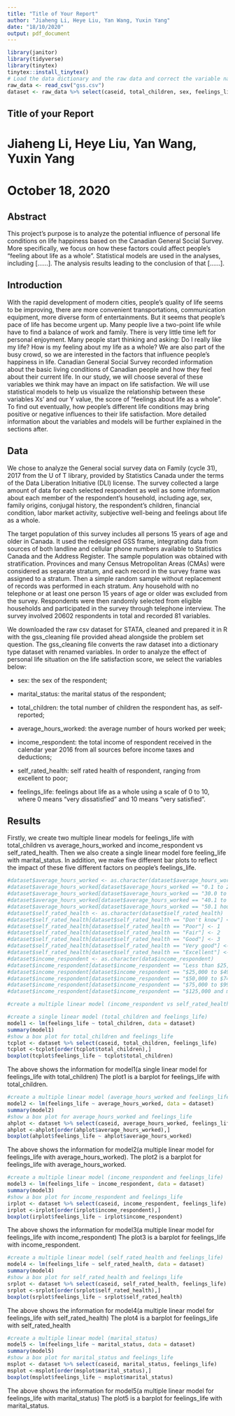 ```yaml
---
title: "Title of Your Report"
author: "Jiaheng Li, Heye Liu, Yan Wang, Yuxin Yang"
date: "18/10/2020"
output: pdf_document
---
```


```r
library(janitor)
library(tidyverse)
library(tinytex)
tinytex::install_tinytex()
# Load the data dictionary and the raw data and correct the variable names
raw_data <- read_csv("gss.csv")
dataset <- raw_data %>% select(caseid, total_children, sex, feelings_life, marital_status, average_hours_worked, income_respondent, self_rated_health)
```

## Title of your Report

# Jiaheng Li, Heye Liu, Yan Wang, Yuxin Yang
# October 18, 2020


## Abstract

This project’s purpose is to analyze the potential influence of personal life conditions on life happiness based on the Canadian General Social Survey. More specifically, we focus on how these factors could affect people’s “feeling about life as a whole”. Statistical models are used in the analyses, including [……]. The analysis results leading to the conclusion of that [……].

## Introduction

With the rapid development of modern cities, people’s quality of life seems to be improving, there are more convenient transportations, communication equipment, more diverse form of entertainments. But it seems that people’s pace of life has become urgent up. Many people live a two-point life while have to find a balance of work and family. There is very little time left for personal enjoyment. Many people start thinking and asking: Do I really like my life? How is my feeling about my life as a whole? We are also part of the busy crowd, so we are interested in the factors that influence people’s happiness in life. Canadian General Social Survey recorded information about the basic living conditions of Canadian people and how they feel about their current life. In our study, we will choose several of these variables we think may have an impact on life satisfaction. We will use statistical models to help us visualize the relationship between these variables Xs’ and our Y value, the score of “feelings about life as a whole”. To find out eventually, how people’s different life conditions may bring positive or negative influences to their life satisfaction. More detailed information about the variables and models will be further explained in the sections after.

## Data

  We chose to analyze the General social survey data on Family (cycle 31), 2017 from the U of T library, provided by Statistics Canada under the terms of the Data Liberation Initiative (DLI) license. The survey collected a large amount of data for each selected respondent as well as some information about each member of the respondent’s household, including age, sex, family origins, conjugal history, the respondent’s children, financial condition, labor market activity, subjective well-being and feelings about life as a whole. 
  
  The target population of this survey includes all persons 15 years of age and older in Canada. It used the redesigned GSS frame, integrating data from sources of both landline and cellular phone numbers available to Statistics Canada and the Address Register. The sample population was obtained with stratification. Provinces and many Census Metropolitan Areas (CMAs) were considered as separate stratum, and each record in the survey frame was assigned to a stratum. Then a simple random sample without replacement of records was performed in each stratum. Any household with no telephone or at least one person 15 years of age or older was excluded from the survey. Respondents were then randomly selected from eligible households and participated in the survey through telephone interview. The survey involved 20602 respondents in total and recorded 81 variables.
  
  We downloaded the raw csv dataset for STATA, cleaned and prepared it in R with the gss_cleaning file provided ahead alongside the problem set question. The gss_cleaning file converts the raw dataset into a dictionary type dataset with renamed variables. In order to analyze the effect of personal life situation on the life satisfaction score, we select the variables below:
  
+ sex: the sex of the respondent;

+ marital_status: the marital status of the respondent;

+ total_children: the total number of children the respondent has, as self-reported;

+ average_hours_worked: the average number of hours worked per week;

+ income_respondent:  the total income of respondent received in the calendar year 2016 from all sources before income taxes and deductions;

+ self_rated_health: self rated health of respondent, ranging from excellent to poor;

+ feelings_life: feelings about life as a whole using a scale of 0 to 10, where 0 means "very dissatisfied" and 10 means "very satisfied".



## Results
Firstly, we create two multiple linear models for feelings_life with total_children vs average_hours_worked and income_respondent vs self_rated_health. Then we also create a single linear model fore feeling_life with marital_status. In addition, we make five different bar plots to reflect the impact of these five different factors on people's feelings_life.
```r
#dataset$average_hours_worked <- as.character(dataset$average_hours_worked)
#dataset$average_hours_worked[dataset$average_hours_worked == "0.1 to 29.9 hours"] <- "0.1-29.9"
#dataset$average_hours_worked[dataset$average_hours_worked == "30.0 to 40.0 hours"] <- "30-40"
#dataset$average_hours_worked[dataset$average_hours_worked == "40.1 to 50.0 hours"] <- "40-50"
#dataset$average_hours_worked[dataset$average_hours_worked == "50.1 hours and more"] <- "50.1up"
#dataset$self_rated_health <- as.character(dataset$self_rated_health)
#dataset$self_rated_health[dataset$self_rated_health == "Don't know"] <- "DK"
#dataset$self_rated_health[dataset$self_rated_health == "Poor"] <- 1
#dataset$self_rated_health[dataset$self_rated_health == "Fair"] <- 2
#dataset$self_rated_health[dataset$self_rated_health == "Good"] <- 3
#dataset$self_rated_health[dataset$self_rated_health == "Very good"] <- 4
#dataset$self_rated_health[dataset$self_rated_health == "Excellent"] <- 5
#dataset$income_respondent <- as.character(data$income_respondent)
#dataset$income_respondent[dataset$income_respondent == "Less than $25,000"] <- "25000"
#dataset$income_respondent[dataset$income_respondent == "$25,000 to $49,999"] <- "25000-49999"
#dataset$income_respondent[dataset$income_respondent == "$50,000 to $74,999"] <- "50000-74999"
#dataset$income_respondent[dataset$income_respondent == "$75,000 to $99,999"] <- "75000-99999"
#dataset$income_respondent[dataset$income_respondent == "$125,000 and more"] <- "125000"

#create a multiple linear model (income_respondent vs self_rated_health)

#create a single linear model (total_children and feelings_life)
model1 <- lm(feelings_life ~ total_children, data = dataset)
summary(model1)
#show a box plot for total_children and feelings_life
tcplot <- dataset %>% select(caseid, total_children, feelings_life)
tcplot <-tcplot[order(tcplot$total_children),]
boxplot(tcplot$feelings_life ~ tcplot$total_children)
```

The above shows the information for model1(a single linear model for feelings_life with total_children)
The plot1 is a barplot for feelings_life with total_children.

```r
#create a multiple linear model (average_hours_worked and feelings_life)
model2 <- lm(feelings_life ~ average_hours_worked, data = dataset)
summary(model2)
#show a box plot for average_hours_worked and feelings_life
ahplot <- dataset %>% select(caseid, average_hours_worked, feelings_life)
ahplot <-ahplot[order(ahplot$average_hours_worked),]
boxplot(ahplot$feelings_life ~ ahplot$average_hours_worked)
```

The above shows the information for model2(a multiple linear model for feelings_life with average_hours_worked).
The plot2 is a barplot for feelings_life with average_hours_worked.

```r
#create a multiple linear model (income_respondent and feelings_life)
model3 <- lm(feelings_life ~ income_respondent, data = dataset)
summary(model3)
#show a box plot for income_respondent and feelings_life
irplot <- dataset %>% select(caseid, income_respondent, feelings_life)
irplot <-irplot[order(irplot$income_respondent),]
boxplot(irplot$feelings_life ~ irplot$income_respondent)
```

The above shows the information for model3(a multiple linear model for feelings_life with income_respondent)
The plot3 is a barplot for feelings_life with income_respondent.

```r
#create a multiple linear model (self_rated_health and feelings_life)
model4 <- lm(feelings_life ~ self_rated_health, data = dataset)
summary(model4)
#show a box plot for self_rated_health and feelings_life
srplot <- dataset %>% select(caseid, self_rated_health, feelings_life)
srplot <-srplot[order(srplot$self_rated_health),]
boxplot(srplot$feelings_life ~ srplot$self_rated_health)
```

The above shows the information for model4(a multiple linear model for feelings_life with self_rated_health)
The plot4 is a barplot for feelings_life with self_rated_health

```r
#create a multiple linear model (marital_status)
model5 <- lm(feelings_life ~ marital_status, data = dataset)
summary(model5)
#show a box plot for marital_status and feelings_life
msplot <- dataset %>% select(caseid, marital_status, feelings_life)
msplot <-msplot[order(msplot$marital_status),]
boxplot(msplot$feelings_life ~ msplot$marital_status)
```

The above shows the information for model5(a multiple linear model for feelings_life with marital_status)
The plot5 is a barplot for feelings_life with marital_status.





